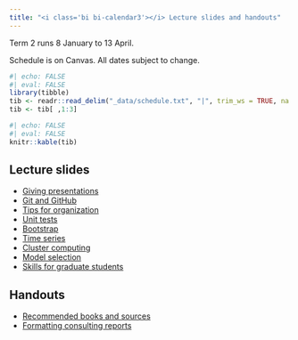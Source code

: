 ```yaml
---
title: "<i class='bi bi-calendar3'></i> Lecture slides and handouts"
---
```



::: .callout-note
Term 2 runs 8 January to 13 April. 
:::

::: {.callout-warning}
Schedule is on Canvas. All dates subject to change.
:::

```r
#| echo: FALSE
#| eval: FALSE
library(tibble)
tib <- readr::read_delim("_data/schedule.txt", "|", trim_ws = TRUE, na = "NA")
tib <- tib[ ,1:3]
```

```r
#| echo: FALSE
#| eval: FALSE
knitr::kable(tib)
```


## Lecture slides

* [Giving presentations](slides/presentations.qmd)
* [Git and GitHub](slides/git.qmd)
* [Tips for organization](slides/organization.qmd)
* [Unit tests](slides/unit-tests.qmd)
* [Bootstrap](slides/bootstrap.qmd)
* [Time series](slides/time-series.qmd)
* [Cluster computing](slides/cluster-computing.qmd)
* [Model selection](slides/models-selection.qmd)
* [Skills for graduate students](slides/grad-school.qmd)

## Handouts

* [Recommended books and sources](handouts/reference-books.qmd)
* [Formatting consulting reports](handouts/report-formatting.qmd)


<!--


## Guest lecturers

-->
